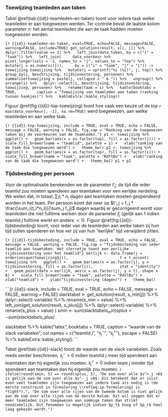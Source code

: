 
### Toewijzing teamleden aan taken

Tabel \@ref(tab:{{id}}-teamleden-en-taken) toont voor iedere taak welke teamleden er aan toegewezen werden. Ter controle bevat de laatste kolom parameter $n$: het aantal teamleden die aan de taak hadden moeten toegewezen worden.

```{r {{id}}-teamleden-en-taken, eval=TRUE, echo=FALSE, message=FALSE, warning=FALSE, include=TRUE}
get_solution(result, x[i, j]) %>% 
  dplyr::filter(value == 1) %>%
  left_join(data_taken, by = c("i" = "taak")) %>%
  left_join(
    data_voorkeur %>%
      pivot_longer(cols = -1, names_to = "j", values_to = "top") %>%
      mutate(j = as.numeric(j)),
    by = c("i" = "taak", "j" = "j")) -> toewijzing
toewijzing %>%
  mutate(j = sprintf("%i (%i)", j, top)) %>%
  group_by(i, beschrijving, tijdsinvestering, personen) %>%
  summarize(toewijzing = paste(j, collapse = " & ")) %>%
  ungroup() %>%
  arrange(i) %>%
  dplyr::select(i, beschrijving, tijdsinvestering, toewijzing, personen) %>%
  rename(taak = i) %>%
  kable(booktabs = TRUE,
        caption = "Toewijzing van teamleden aan taken (ranking tussen haakjes)") %>%
  kableExtra::kable_styling()
```

Figuur \@ref(fig:{{id}}-top-toewijzing) toont hoe vaak een keuze uit de top `r max(data_voorkeur[, -1], na.rm=TRUE)` werd toegewezen, aan welke teamleden en aan welke taak.

```{r {{id}}-top-toewijzing, include = TRUE, eval = TRUE, echo = FALSE, message = FALSE, warning = FALSE, fig.cap = "Ranking van de toegewezen taken bij de voorkeuren van de teamleden."}
p1 <- toewijzing %>%
  ggplot() +
  geom_bar(aes(x = as.factor(top), fill = as.factor(j))) +
  scale_fill_brewer(name = "teamlid", palette = 1) +
  xlab("ranking van de taak die toegewezen werd") +
  theme_bw()
p2 <- toewijzing %>%
  ggplot() +
  geom_bar(aes(x = as.factor(top), fill = as.factor(i))) +
  scale_fill_brewer(name = "taak", palette = "RdYlBu") +
  xlab("ranking van de taak die toegewezen werd") +
  theme_bw()
p1 + p2
```

### Tijdsbesteding per persoon 

Voor de optimalisatie berekenden we de parameter $t'_{j}$; de tijd die ieder teamlid zou moeten spenderen aan teamtaken voor een eerlijke verdeling. We weten dat, in totaal, $\sum_i t_i*n_i$ dagen aan teamtaken moeten gespendeerd worden in het team. Per persoon komt dat neer op $t'_j = f_j * \frac{\sum_i(t_i*n_i)}{\sum_j f_j}$ dagen waarbij er gecorrigeerd wordt voor teamleden die niet fulltime werken door de parameter $f_j$ (gelijk aan 1 indien teamlid $j$ fulltime werkt en anders $<1$). Figuur \@ref(fig:{{id}}-tijdsbesteding) toont, voor ieder van de teamleden aan welke taken zij hun tijd zullen spenderen en hoe ver zij van hun "eerlijke" tijd verwijderd zitten.


```{r {{id}}-tijdsbesteding, include = TRUE, eval = TRUE, echo = FALSE, message = FALSE, warning = FALSE, fig.cap = "Tijdsbesteding van ieder teamlid aan teamtaken. Het sterretje toont een eerlijke tijdsinvestering voor het teamlid"}
eerlijk <- data.frame(j = order(unique(toewijzing$j)),
                      t = t_accent)
toewijzing %>%
  ggplot() +
  geom_bar(aes(x = as.factor(j), y = tijdsinvestering, fill = as.factor(i)),
           stat = "identity") +
  geom_point(data = eerlijk, aes(x = as.factor(j), y = t), shape = 8) +
  scale_fill_brewer(name = "taak", palette = "RdYlBu") +
  xlab("teamlid") +
  ylab("tijdsinvestering (dagen)") +
  theme_bw()
```

```{r {{id}}-slack, include = TRUE, eval = TRUE, echo = FALSE, message = FALSE, warning = FALSE}
slacktabel <- get_solution(result, s_min[j]) %>%
  dplyr::select(-variable) %>%
  rename(s_min = value) %>%
  left_join(get_solution(result, s_plus[j]) %>%
              dplyr::select(-variable) %>%
              rename(s_plus = value)
            )
smin <- sum(slacktabel$s_min)
splus <- sum(slacktabel$s_plus)

slacktabel %>%
  kable("latex",
        booktabs = TRUE,
        caption = "waarde van de slack variabelen",
        col.names = c("teamlid $j$", "$s^-_j$", "$s^+_j$"),
        escape = FALSE) %>%
  kableExtra::kable_styling()
```

Tabel \@ref(tab:{{id}}-slack) toont de waarde van de slack variabelen. Zoals reeds eerder beschreven, $s^-_j >0$ indien teamlid $j$ meer tijd spendeert aan teamtaken dan hij eigenlijk zou moeten. $s^+_j >0$ indien team $j$ minder tijd spendeert aan teamtaken dan hij eigenlijk zou moeten. `r ifelse(round(smin, 5) == round(splus, 5), "De som over alle $s^+_j >0$ is gelijk aan de som over alle $s^-_j >0$. Dit betekent dat er juist even veel teamleden zijn toegewezen aan iedere taak als nodig is (de eerste constraint in formulering \\ref{eq:ip-formulering} is *tight*).", "De som over alle rijen van de tweede kolom is niet gelijk aan de som over alle rijen van de eerste kolom. Dit wil zeggen dat er meer teamleden zijn toegewezen aan sommige taken dan strikt noodzakelijk. Dit fenomeen is mogelijk indien $p_t$ hoog of $p_r$ heel laag gekozen wordt.")`

